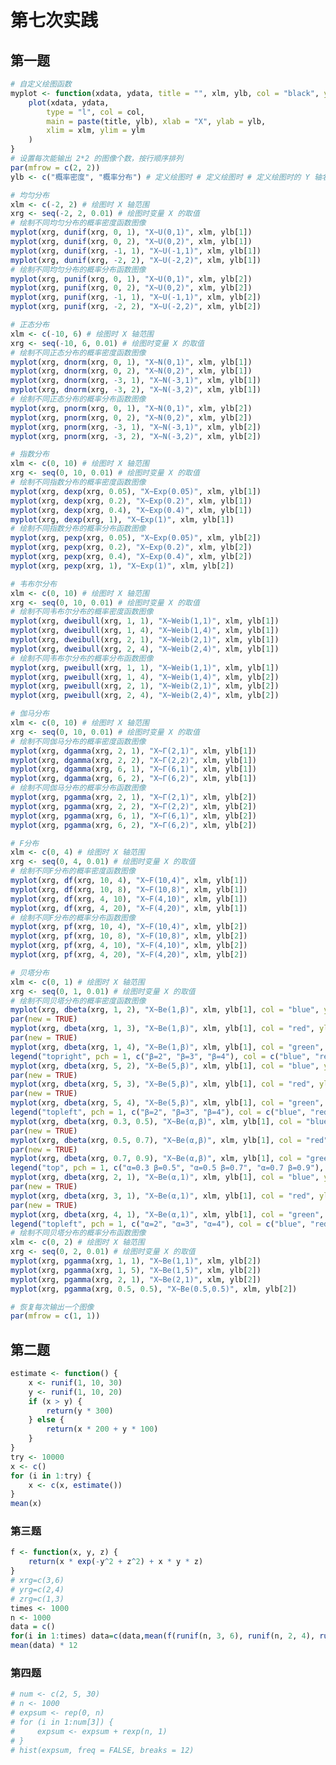 # 第七次实践

## 第一题

```{r}
# 自定义绘图函数
myplot <- function(xdata, ydata, title = "", xlm, ylb, col = "black", ylm = c(0, 1)) {
    plot(xdata, ydata,
        type = "l", col = col,
        main = paste(title, ylb), xlab = "X", ylab = ylb,
        xlim = xlm, ylim = ylm
    )
}
# 设置每次能输出 2*2 的图像个数，按行顺序排列
par(mfrow = c(2, 2))
ylb <- c("概率密度", "概率分布") # 定义绘图时 # 定义绘图时 # 定义绘图时的 Y 轴名称

# 均匀分布
xlm <- c(-2, 2) # 绘图时 X 轴范围
xrg <- seq(-2, 2, 0.01) # 绘图时变量 X 的取值
# 绘制不同均匀分布的概率密度函数图像
myplot(xrg, dunif(xrg, 0, 1), "X~U(0,1)", xlm, ylb[1])
myplot(xrg, dunif(xrg, 0, 2), "X~U(0,2)", xlm, ylb[1])
myplot(xrg, dunif(xrg, -1, 1), "X~U(-1,1)", xlm, ylb[1])
myplot(xrg, dunif(xrg, -2, 2), "X~U(-2,2)", xlm, ylb[1])
# 绘制不同均匀分布的概率分布函数图像
myplot(xrg, punif(xrg, 0, 1), "X~U(0,1)", xlm, ylb[2])
myplot(xrg, punif(xrg, 0, 2), "X~U(0,2)", xlm, ylb[2])
myplot(xrg, punif(xrg, -1, 1), "X~U(-1,1)", xlm, ylb[2])
myplot(xrg, punif(xrg, -2, 2), "X~U(-2,2)", xlm, ylb[2])

# 正态分布
xlm <- c(-10, 6) # 绘图时 X 轴范围
xrg <- seq(-10, 6, 0.01) # 绘图时变量 X 的取值
# 绘制不同正态分布的概率密度函数图像
myplot(xrg, dnorm(xrg, 0, 1), "X~N(0,1)", xlm, ylb[1])
myplot(xrg, dnorm(xrg, 0, 2), "X~N(0,2)", xlm, ylb[1])
myplot(xrg, dnorm(xrg, -3, 1), "X~N(-3,1)", xlm, ylb[1])
myplot(xrg, dnorm(xrg, -3, 2), "X~N(-3,2)", xlm, ylb[1])
# 绘制不同正态分布的概率分布函数图像
myplot(xrg, pnorm(xrg, 0, 1), "X~N(0,1)", xlm, ylb[2])
myplot(xrg, pnorm(xrg, 0, 2), "X~N(0,2)", xlm, ylb[2])
myplot(xrg, pnorm(xrg, -3, 1), "X~N(-3,1)", xlm, ylb[2])
myplot(xrg, pnorm(xrg, -3, 2), "X~N(-3,2)", xlm, ylb[2])

# 指数分布
xlm <- c(0, 10) # 绘图时 X 轴范围
xrg <- seq(0, 10, 0.01) # 绘图时变量 X 的取值
# 绘制不同指数分布的概率密度函数图像
myplot(xrg, dexp(xrg, 0.05), "X~Exp(0.05)", xlm, ylb[1])
myplot(xrg, dexp(xrg, 0.2), "X~Exp(0.2)", xlm, ylb[1])
myplot(xrg, dexp(xrg, 0.4), "X~Exp(0.4)", xlm, ylb[1])
myplot(xrg, dexp(xrg, 1), "X~Exp(1)", xlm, ylb[1])
# 绘制不同指数分布的概率分布函数图像
myplot(xrg, pexp(xrg, 0.05), "X~Exp(0.05)", xlm, ylb[2])
myplot(xrg, pexp(xrg, 0.2), "X~Exp(0.2)", xlm, ylb[2])
myplot(xrg, pexp(xrg, 0.4), "X~Exp(0.4)", xlm, ylb[2])
myplot(xrg, pexp(xrg, 1), "X~Exp(1)", xlm, ylb[2])

# 韦布尔分布
xlm <- c(0, 10) # 绘图时 X 轴范围
xrg <- seq(0, 10, 0.01) # 绘图时变量 X 的取值
# 绘制不同韦布尔分布的概率密度函数图像
myplot(xrg, dweibull(xrg, 1, 1), "X~Weib(1,1)", xlm, ylb[1])
myplot(xrg, dweibull(xrg, 1, 4), "X~Weib(1,4)", xlm, ylb[1])
myplot(xrg, dweibull(xrg, 2, 1), "X~Weib(2,1)", xlm, ylb[1])
myplot(xrg, dweibull(xrg, 2, 4), "X~Weib(2,4)", xlm, ylb[1])
# 绘制不同韦布尔分布的概率分布函数图像
myplot(xrg, pweibull(xrg, 1, 1), "X~Weib(1,1)", xlm, ylb[1])
myplot(xrg, pweibull(xrg, 1, 4), "X~Weib(1,4)", xlm, ylb[2])
myplot(xrg, pweibull(xrg, 2, 1), "X~Weib(2,1)", xlm, ylb[2])
myplot(xrg, pweibull(xrg, 2, 4), "X~Weib(2,4)", xlm, ylb[2])

# 伽马分布
xlm <- c(0, 10) # 绘图时 X 轴范围
xrg <- seq(0, 10, 0.01) # 绘图时变量 X 的取值
# 绘制不同伽马分布的概率密度函数图像
myplot(xrg, dgamma(xrg, 2, 1), "X~Γ(2,1)", xlm, ylb[1])
myplot(xrg, dgamma(xrg, 2, 2), "X~Γ(2,2)", xlm, ylb[1])
myplot(xrg, dgamma(xrg, 6, 1), "X~Γ(6,1)", xlm, ylb[1])
myplot(xrg, dgamma(xrg, 6, 2), "X~Γ(6,2)", xlm, ylb[1])
# 绘制不同伽马分布的概率分布函数图像
myplot(xrg, pgamma(xrg, 2, 1), "X~Γ(2,1)", xlm, ylb[2])
myplot(xrg, pgamma(xrg, 2, 2), "X~Γ(2,2)", xlm, ylb[2])
myplot(xrg, pgamma(xrg, 6, 1), "X~Γ(6,1)", xlm, ylb[2])
myplot(xrg, pgamma(xrg, 6, 2), "X~Γ(6,2)", xlm, ylb[2])

# F分布
xlm <- c(0, 4) # 绘图时 X 轴范围
xrg <- seq(0, 4, 0.01) # 绘图时变量 X 的取值
# 绘制不同F分布的概率密度函数图像
myplot(xrg, df(xrg, 10, 4), "X~F(10,4)", xlm, ylb[1])
myplot(xrg, df(xrg, 10, 8), "X~F(10,8)", xlm, ylb[1])
myplot(xrg, df(xrg, 4, 10), "X~F(4,10)", xlm, ylb[1])
myplot(xrg, df(xrg, 4, 20), "X~F(4,20)", xlm, ylb[1])
# 绘制不同F分布的概率分布函数图像
myplot(xrg, pf(xrg, 10, 4), "X~F(10,4)", xlm, ylb[2])
myplot(xrg, pf(xrg, 10, 8), "X~F(10,8)", xlm, ylb[2])
myplot(xrg, pf(xrg, 4, 10), "X~F(4,10)", xlm, ylb[2])
myplot(xrg, pf(xrg, 4, 20), "X~F(4,20)", xlm, ylb[2])

# 贝塔分布
xlm <- c(0, 1) # 绘图时 X 轴范围
xrg <- seq(0, 1, 0.01) # 绘图时变量 X 的取值
# 绘制不同贝塔分布的概率密度函数图像
myplot(xrg, dbeta(xrg, 1, 2), "X~Be(1,β)", xlm, ylb[1], col = "blue", ylm = c(0, 3))
par(new = TRUE)
myplot(xrg, dbeta(xrg, 1, 3), "X~Be(1,β)", xlm, ylb[1], col = "red", ylm = c(0, 3))
par(new = TRUE)
myplot(xrg, dbeta(xrg, 1, 4), "X~Be(1,β)", xlm, ylb[1], col = "green", ylm = c(0, 3))
legend("topright", pch = 1, c("β=2", "β=3", "β=4"), col = c("blue", "red", "green"))
myplot(xrg, dbeta(xrg, 5, 2), "X~Be(5,β)", xlm, ylb[1], col = "blue", ylm = c(0, 3))
par(new = TRUE)
myplot(xrg, dbeta(xrg, 5, 3), "X~Be(5,β)", xlm, ylb[1], col = "red", ylm = c(0, 3))
par(new = TRUE)
myplot(xrg, dbeta(xrg, 5, 4), "X~Be(5,β)", xlm, ylb[1], col = "green", ylm = c(0, 3))
legend("topleft", pch = 1, c("β=2", "β=3", "β=4"), col = c("blue", "red", "green"))
myplot(xrg, dbeta(xrg, 0.3, 0.5), "X~Be(α,β)", xlm, ylb[1], col = "blue", ylm = c(0, 3))
par(new = TRUE)
myplot(xrg, dbeta(xrg, 0.5, 0.7), "X~Be(α,β)", xlm, ylb[1], col = "red", ylm = c(0, 3))
par(new = TRUE)
myplot(xrg, dbeta(xrg, 0.7, 0.9), "X~Be(α,β)", xlm, ylb[1], col = "green", ylm = c(0, 3))
legend("top", pch = 1, c("α=0.3 β=0.5", "α=0.5 β=0.7", "α=0.7 β=0.9"), col = c("blue", "red", "green"))
myplot(xrg, dbeta(xrg, 2, 1), "X~Be(α,1)", xlm, ylb[1], col = "blue", ylm = c(0, 3))
par(new = TRUE)
myplot(xrg, dbeta(xrg, 3, 1), "X~Be(α,1)", xlm, ylb[1], col = "red", ylm = c(0, 3))
par(new = TRUE)
myplot(xrg, dbeta(xrg, 4, 1), "X~Be(α,1)", xlm, ylb[1], col = "green", ylm = c(0, 3))
legend("topleft", pch = 1, c("α=2", "α=3", "α=4"), col = c("blue", "red", "green"))
# 绘制不同贝塔分布的概率分布函数图像
xlm <- c(0, 2) # 绘图时 X 轴范围
xrg <- seq(0, 2, 0.01) # 绘图时变量 X 的取值
myplot(xrg, pgamma(xrg, 1, 1), "X~Be(1,1)", xlm, ylb[2])
myplot(xrg, pgamma(xrg, 1, 5), "X~Be(1,5)", xlm, ylb[2])
myplot(xrg, pgamma(xrg, 2, 1), "X~Be(2,1)", xlm, ylb[2])
myplot(xrg, pgamma(xrg, 0.5, 0.5), "X~Be(0.5,0.5)", xlm, ylb[2])

# 恢复每次输出一个图像
par(mfrow = c(1, 1))
```

## 第二题

```{r}
estimate <- function() {
    x <- runif(1, 10, 30)
    y <- runif(1, 10, 20)
    if (x > y) {
        return(y * 300)
    } else {
        return(x * 200 + y * 100)
    }
}
try <- 10000
x <- c()
for (i in 1:try) {
    x <- c(x, estimate())
}
mean(x)
```

### 第三题

```{r}
f <- function(x, y, z) {
    return(x * exp(-y^2 + z^2) + x * y * z)
}
# xrg=c(3,6)
# yrg=c(2,4)
# zrg=c(1,3)
times <- 1000
n <- 1000
data = c()
for(i in 1:times) data=c(data,mean(f(runif(n, 3, 6), runif(n, 2, 4), runif(n, 1, 3))))
mean(data) * 12
```

### 第四题

```{r}
# num <- c(2, 5, 30)
# n <- 1000
# expsum <- rep(0, n)
# for (i in 1:num[3]) {
#     expsum <- expsum + rexp(n, 1)
# }
# hist(expsum, freq = FALSE, breaks = 12)
```